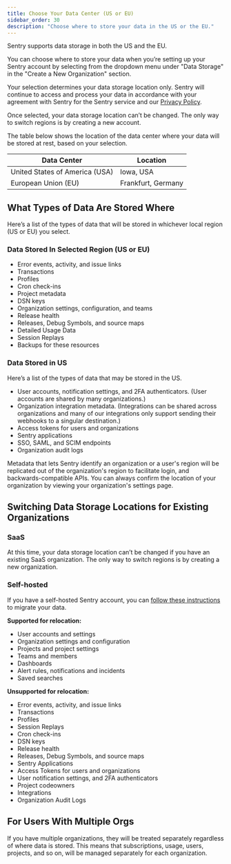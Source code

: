 ```yaml
---
title: Choose Your Data Center (US or EU)
sidebar_order: 30
description: "Choose where to store your data in the US or the EU."
---
```


Sentry supports data storage in both the US and the EU.

You can choose where to store your data when you’re setting up your Sentry account by selecting from the dropdown menu under "Data Storage" in the "Create a New Organization" section.

Your selection determines your data storage location only. Sentry will continue to access and process your data in accordance with your agreement with Sentry for the Sentry service and our [Privacy Policy](https://sentry.io/privacy/).

<Note>
  Once selected, your data storage location can’t be changed. The only way to
  switch regions is by creating a new account.
</Note>

The table below shows the location of the data center where your data will be stored at rest, based on your selection.

| **Data Center**                | **Location**       |
| ------------------------------ | ------------------ |
| United States of America (USA) | Iowa, USA          |
| European Union (EU)            | Frankfurt, Germany |

## What Types of Data Are Stored Where

Here’s a list of the types of data that will be stored in whichever local region (US or EU) you select.

### Data Stored In Selected Region (US or EU)

- Error events, activity, and issue links
- Transactions
- Profiles
- Cron check-ins
- Project metadata
- DSN keys
- Organization settings, configuration, and teams
- Release health
- Releases, Debug Symbols, and source maps
- Detailed Usage Data
- Session Replays
- Backups for these resources

### Data Stored in US

Here’s a list of the types of data that may be stored in the US.

- User accounts, notification settings, and 2FA authenticators. (User accounts are shared by many organizations.)
- Organization integration metadata.
  (Integrations can be shared across organizations and many of our integrations only support sending their webhooks to a singular destination.)
- Access tokens for users and organizations
- Sentry applications
- SSO, SAML, and SCIM endpoints
- Organization audit logs

Metadata that lets Sentry identify an organization or a user's region will be replicated out of the organization's region to facilitate login, and backwards-compatible APIs. You can always confirm the location of your organization by viewing your organization's settings page.

## Switching Data Storage Locations for Existing Organizations

### SaaS

At this time, your data storage location can’t be changed if you have an existing SaaS organization. The only way to switch regions is by creating a new organization.

### Self-hosted

If you have a self-hosted Sentry account, you can [follow these instructions](https://docs.sentry.io/product/accounts/migration/) to migrate your data.

**Supported for relocation:**

- User accounts and settings
- Organization settings and configuration
- Projects and project settings
- Teams and members
- Dashboards
- Alert rules, notifications and incidents
- Saved searches

**Unsupported for relocation:**

- Error events, activity, and issue links
- Transactions
- Profiles
- Session Replays
- Cron check-ins
- DSN keys
- Release health
- Releases, Debug Symbols, and source maps
- Sentry Applications
- Access Tokens for users and organizations
- User notification settings, and 2FA authenticators
- Project codeowners
- Integrations
- Organization Audit Logs

## For Users With Multiple Orgs

If you have multiple organizations, they will be treated separately regardless of where data is stored. This means that subscriptions, usage, users, projects, and so on, will be managed separately for each organization.

